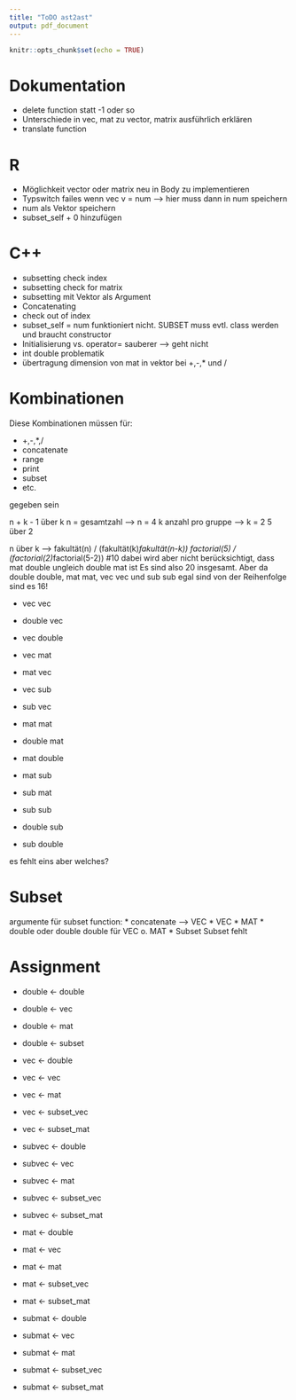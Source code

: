```yaml
---
title: "ToDO ast2ast"
output: pdf_document
---
```


```r
knitr::opts_chunk$set(echo = TRUE)
```

# Dokumentation

* delete function statt -1 oder so
* Unterschiede in vec, mat zu vector, matrix ausführlich erklären
* translate function

# R

* Möglichkeit vector oder matrix neu in Body zu implementieren
* Typswitch failes wenn vec v = num --> hier muss dann in num speichern
* num als Vektor speichern
* subset_self + 0 hinzufügen




# C++

* subsetting check index
* subsetting check for matrix
* subsetting mit Vektor als Argument
* Concatenating
* check out of index
* subset_self = num funktioniert nicht. SUBSET muss evtl. class werden und braucht constructor
* Initialisierung vs. operator= sauberer --> geht nicht
* int double problematik
* übertragung dimension von mat in vektor bei +,-,* und /



# Kombinationen

Diese Kombinationen müssen für:

* +,-,*,/
* concatenate
* range
* print
* subset
* etc.

gegeben sein

n + k - 1 über k
n = gesamtzahl --> n = 4
k anzahl pro gruppe --> k = 2
5 über 2

n über k --> fakultät(n) / (fakultät(k)*fakultät(n-k))
factorial(5) / (factorial(2)*factorial(5-2)) #10
dabei wird aber nicht berücksichtigt, dass mat double ungleich double mat ist
Es sind also 20 insgesamt.
Aber da double double, mat mat, vec vec und sub sub egal sind von der Reihenfolge sind es 16!

* vec vec
* double vec
* vec double
* vec mat
* mat vec
* vec sub
* sub vec

* mat mat
* double mat
* mat double
* mat sub
* sub mat

* sub sub
* double sub
* sub double

es fehlt eins aber welches?



# Subset

argumente für subset function:
* concatenate --> VEC
* VEC
* MAT
* double oder double double für VEC o. MAT
* Subset Subset fehlt


# Assignment

* double <- double
* double <- vec
* double <- mat
* double <- subset

* vec <- double
* vec <- vec
* vec <- mat
* vec <- subset_vec
* vec <- subset_mat
* subvec <- double
* subvec <- vec
* subvec <- mat
* subvec <- subset_vec
* subvec <- subset_mat

* mat <- double
* mat <- vec
* mat <- mat
* mat <- subset_vec
* mat <- subset_mat
* submat <- double
* submat <- vec
* submat <- mat
* submat <- subset_vec
* submat <- subset_mat




